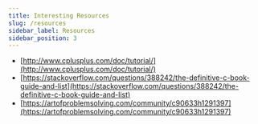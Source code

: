 ```yaml
---
title: Interesting Resources
slug: /resources
sidebar_label: Resources
sidebar_position: 3
---
```


- [http://www.cplusplus.com/doc/tutorial/](http://www.cplusplus.com/doc/tutorial/)
- [https://stackoverflow.com/questions/388242/the-definitive-c-book-guide-and-list](https://stackoverflow.com/questions/388242/the-definitive-c-book-guide-and-list)
- [https://artofproblemsolving.com/community/c90633h1291397](https://artofproblemsolving.com/community/c90633h1291397)